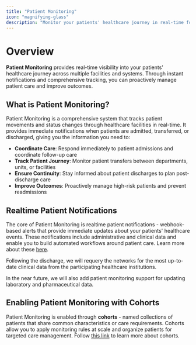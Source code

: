```yaml
---
title: "Patient Monitoring"
icon: "magnifying-glass"
description: "Monitor your patients' healthcare journey in real-time for proactive care management"
---
```


# Overview

**Patient Monitoring** provides real-time visibility into your patients' healthcare journey across multiple facilities and systems. Through instant notifications and comprehensive tracking, you can proactively manage patient care and improve outcomes.

## What is Patient Monitoring?

Patient Monitoring is a comprehensive system that tracks patient movements and status changes through healthcare facilities in real-time. It provides immediate notifications when patients are admitted, transferred, or discharged, giving you the information you need to:

- **Coordinate Care**: Respond immediately to patient admissions and coordinate follow-up care
- **Track Patient Journey**: Monitor patient transfers between departments, units, or facilities
- **Ensure Continuity**: Stay informed about patient discharges to plan post-discharge care
- **Improve Outcomes**: Proactively manage high-risk patients and prevent readmissions

## Realtime Patient Notifications

The core of Patient Monitoring is realtime patient notifications - webhook-based alerts that provide immediate updates about your patients' healthcare events. These notifications include administrative and clinical data and enable you to build automated workflows around patient care. Learn more about these [here](/medical-api/handling-data/realtime-patient-monitoring).

Following the discharge, we will requery the networks for the most up-to-date clinical data from the participating healthcare institutions.

In the near future, we will also add patient monitoring support for updating laboratory and pharmaceutical data.

## Enabling Patient Monitoring with Cohorts

Patient Monitoring is enabled through **cohorts** - named collections of patients that share common characteristics or care requirements. Cohorts allow you to apply monitoring rules at scale and organize patients for targeted care management. Follow [this link](/medical-api/handling-data/cohort) to learn more about cohorts.
